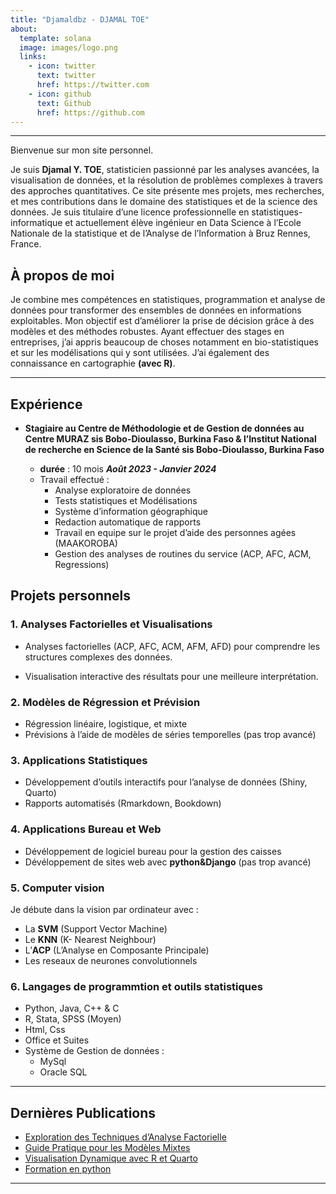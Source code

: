 ```yaml
---
title: "Djamaldbz - DJAMAL TOE"
about:
  template: solana
  image: images/logo.png
  links:
    - icon: twitter
      text: twitter
      href: https://twitter.com
    - icon: github
      text: Github
      href: https://github.com
---
```


---

Bienvenue sur mon site personnel.

Je suis **Djamal Y. TOE**, statisticien passionné par les analyses avancées, la visualisation de données, et la résolution de problèmes complexes à travers des approches quantitatives. Ce site présente mes projets, mes recherches, et mes contributions dans le domaine des statistiques et de la science des données.
Je suis titulaire d'une licence professionnelle en statistiques-informatique et actuellement élève ingénieur en Data Science à l'Ecole Nationale de la statistique et de l'Analyse de l'Information à Bruz Rennes, France.

## À propos de moi
Je combine mes compétences en statistiques, programmation et analyse de données pour transformer des ensembles de données en informations exploitables. Mon objectif est d'améliorer la prise de décision grâce à des modèles et des méthodes robustes. Ayant effectuer des stages en entreprises, j'ai appris beaucoup de choses notamment en bio-statistiques et sur les modélisations qui y sont utilisées. J'ai également des connaissance en cartographie **(avec R)**.

---

## Expérience

* **Stagiaire au Centre de Méthodologie et de Gestion de données au Centre MURAZ sis Bobo-Dioulasso, Burkina Faso & l'Institut National de recherche en Science de la Santé sis Bobo-Dioulasso, Burkina Faso**

  - **durée** : 10 mois ***Août 2023 - Janvier 2024***
  - Travail effectué :
      - Analyse exploratoire de données
      - Tests statistiques et Modélisations
      - Système d'information géographique
      - Redaction automatique de rapports
      - Travail en equipe sur le projet d'aide des personnes agées (MAAKOROBA)
      - Gestion des analyses de routines du service (ACP, AFC, ACM, Regressions)
  

## Projets personnels

### 1. **Analyses Factorielles et Visualisations**

- Analyses factorielles (ACP, AFC, ACM, AFM, AFD) pour comprendre les structures complexes des données.

- Visualisation interactive des résultats pour une meilleure interprétation.

### 2. **Modèles de Régression et Prévision**

- Régression linéaire, logistique, et mixte
- Prévisions à l'aide de modèles de séries temporelles (pas trop avancé)

### 3. **Applications Statistiques**

- Développement d'outils interactifs pour l'analyse de données (Shiny, Quarto)
- Rapports automatisés (Rmarkdown, Bookdown)

### 4. **Applications Bureau et Web**

- Dévéloppement de logiciel bureau pour la gestion des caisses
- Dévéloppement de sites web avec **python&Django** (pas trop avancé) 

### 5. **Computer vision**

Je débute dans la vision par ordinateur avec :

- La **SVM** (Support Vector Machine)
- Le **KNN** (K- Nearest Neighbour)
- L'**ACP** (L'Analyse en Composante Principale)
- Les reseaux de neurones convolutionnels

### 6. Langages de programmtion et outils statistiques

- Python, Java, C++ & C
- R, Stata, SPSS (Moyen)
- Html, Css
- Office et Suites
- Système de Gestion de données : 
  * MySql
  * Oracle SQL


---

## Dernières Publications
- [Exploration des Techniques d'Analyse Factorielle](https://djamal2905.github.io/djamaldbz/ANALYSES_FACTORIELLES/TP03.html)
- [Guide Pratique pour les Modèles Mixtes](#)
- [Visualisation Dynamique avec R et Quarto](#)
- [Formation en python](https://www.youtube.com/channel/UCwqmlfXur6EFNG7ZfEcNpGA)

---
